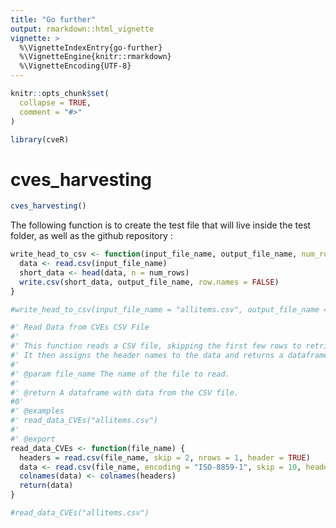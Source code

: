 ```yaml
---
title: "Go further"
output: rmarkdown::html_vignette
vignette: >
  %\VignetteIndexEntry{go-further}
  %\VignetteEngine{knitr::rmarkdown}
  %\VignetteEncoding{UTF-8}
---
```


```r
knitr::opts_chunk$set(
  collapse = TRUE,
  comment = "#>"
)
```

```r
library(cveR)
```

<!-- WARNING - This vignette is generated by {fusen} from /dev/flat_cves-harvesting.Rmd: do not edit by hand -->

# cves_harvesting

```r
cves_harvesting()
```

The following function is to create the test file that will live inside the test folder, as well as the github repository :


```r
write_head_to_csv <- function(input_file_name, output_file_name, num_rows = 6) {
  data <- read.csv(input_file_name)
  short_data <- head(data, n = num_rows)
  write.csv(short_data, output_file_name, row.names = FALSE)
}

```

```r
#write_head_to_csv(input_file_name = "allitems.csv", output_file_name = )
```

```r
#' Read Data from CVEs CSV File
#'
#' This function reads a CSV file, skipping the first few rows to retrieve the headers and data separately.
#' It then assigns the header names to the data and returns a dataframe.
#'
#' @param file_name The name of the file to read.
#' 
#' @return A dataframe with data from the CSV file.
#0' 
#' @examples
#' read_data_CVEs("allitems.csv")
#'
#' @export
read_data_CVEs <- function(file_name) {
  headers = read.csv(file_name, skip = 2, nrows = 1, header = TRUE)
  data <- read.csv(file_name, encoding = "ISO-8859-1", skip = 10, header = TRUE, stringsAsFactors = FALSE)
  colnames(data) <- colnames(headers)
  return(data)
}
```

```r
#read_data_CVEs("allitems.csv")
```

